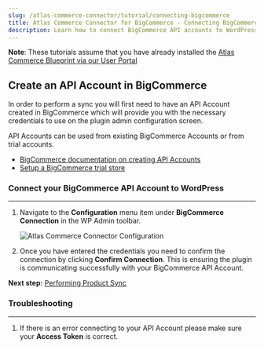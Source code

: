 ```yaml
---
slug: /atlas-commerce-connector/tutorial/connecting-bigcommerce
title: Atlas Commerce Connector for BigCommerce - Connecting BigCommerce
description: Learn how to connect BigCommerce API accounts to WordPress.
---
```


**Note**: These tutorials assume that you have already installed the [Atlas Commerce Blueprint via our User Portal](../introduction.mdx)

## Create an API Account in BigCommerce

In order to perform a sync you will first need to have an API Account created in BigCommerce which will provide you with the necessary credentials to use on the plugin admin configuration screen.

API Accounts can be used from existing BigCommerce Accounts or from trial accounts.

- [BigCommerce documentation on creating API Accounts](https://support.bigcommerce.com/s/article/Store-API-Accounts?language=en_US)
- [Setup a BigCommerce trial store](https://www.bigcommerce.com/essentials/free-trial/)

### Connect your BigCommerce API Account to WordPress

---

1. Navigate to the **Configuration** menu item under **BigCommerce Connection** in the WP Admin toolbar.

   ![Atlas Commerce Connector Configuration](../images/configuration.png)

2. Once you have entered the credentials you need to confirm the connection by clicking **Confirm Connection**. This is ensuring the plugin is communicating successfully with your BigCommerce API Account.

**Next step:** [Performing Product Sync](../performing-product-sync.mdx)

### Troubleshooting

---

1. If there is an error connecting to your API Account please make sure your **Access Token** is correct.
